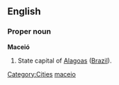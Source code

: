 ==English==

===Proper noun===
'''Maceió'''

# State capital of [[Alagoas]] ([[Brazil]]).

[[Category:Cities]]
[[Category:English words spelled with diacritics|maceio]]